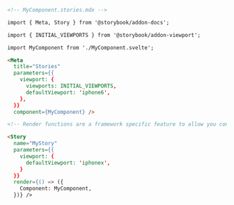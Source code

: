 ```md
<!-- MyComponent.stories.mdx -->

import { Meta, Story } from '@storybook/addon-docs';

import { INITIAL_VIEWPORTS } from '@storybook/addon-viewport';

import MyComponent from './MyComponent.svelte';

<Meta
  title="Stories"
  parameters={{
    viewport: {
      viewports: INITIAL_VIEWPORTS,
      defaultViewport: 'iphone6',
    },
  }}
  component={MyComponent} />

<!-- Render functions are a framework specific feature to allow you control on how the component renders -->

<Story
  name="MyStory"
  parameters={{
    viewport: {
      defaultViewport: 'iphonex',
    }
  }}
  render={() => ({
    Component: MyComponent,
  })} />
```